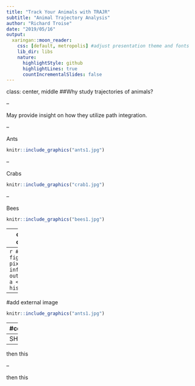 ```yaml
---
title: "Track Your Animals with TRAJR"
subtitle: "Animal Trajectory Analysis"
author: "Richard Troise"
date: "2019/05/16"
output:
  xaringan::moon_reader:
    css: [default, metropolis] #adjust presentation theme and fonts
    lib_dir: libs
    nature:
      highlightStyle: github
      highlightLines: true
      countIncrementalSlides: false
---
```

class: center, middle
##Why study trajectories of animals?

--

May provide insight on how they utilize path integration.

--

  Ants
```r
knitr::include_graphics("ants1.jpg")
```


--

  Crabs
```r
knitr::include_graphics("crab1.jpg")
```


--

  Bees
```r
knitr::include_graphics("bees1.jpg")
```


---
class: inverse, center, middle 

next slide

      - bullet point
    - another bullet
    
---
```r
#can use fig.height (in pixels, range 2-inf)
#can use out.height="200px"
a <- rnorm(10,0,1)
hist(a)
```
---
#add external image

```r
knitr::include_graphics("ants1.jpg")
```
---
#columns

.pull-left[
Some tex

]

.pull-right[
ahh this looks right

]

---
SHow this

--

then this

--

then this
